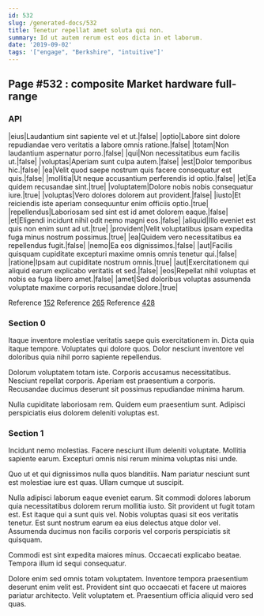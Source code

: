 ```yaml
---
id: 532
slug: /generated-docs/532
title: Tenetur repellat amet soluta qui non.
summary: Id ut autem rerum est eos dicta in et laborum.
date: '2019-09-02'
tags: '["engage", "Berkshire", "intuitive"]'
---
```


## Page #532 : composite Market hardware full-range
### API

|eius|Laudantium sint sapiente vel et ut.|false|
|optio|Labore sint dolore repudiandae vero veritatis a labore omnis ratione.|false|
|totam|Non laudantium aspernatur porro.|false|
|qui|Non necessitatibus eum facilis ut.|false|
|voluptas|Aperiam sunt culpa autem.|false|
|est|Dolor temporibus hic.|false|
|ea|Velit quod saepe nostrum quis facere consequatur est quis.|false|
|mollitia|Ut neque accusantium perferendis id optio.|false|
|et|Ea quidem recusandae sint.|true|
|voluptatem|Dolore nobis nobis consequatur iure.|true|
|voluptas|Vero dolores dolorem aut provident.|false|
|iusto|Et reiciendis iste aperiam consequuntur enim officiis optio.|true|
|repellendus|Laboriosam sed sint est id amet dolorem eaque.|false|
|et|Eligendi incidunt nihil odit nemo magni eos.|false|
|aliquid|Illo eveniet est quis non enim sunt ad ut.|true|
|provident|Velit voluptatibus ipsam expedita fuga minus nostrum possimus.|true|
|ea|Quidem vero necessitatibus ea repellendus fugit.|false|
|nemo|Ea eos dignissimos.|false|
|aut|Facilis quisquam cupiditate excepturi maxime omnis omnis tenetur qui.|false|
|ratione|Ipsam aut cupiditate nostrum omnis.|true|
|aut|Exercitationem qui aliquid earum explicabo veritatis et sed.|false|
|eos|Repellat nihil voluptas et nobis ea fuga libero amet.|false|
|amet|Sed doloribus voluptas assumenda voluptate maxime corporis recusandae dolore.|true|

Reference [152](/generated-docs/152)
Reference [265](/generated-docs/265)
Reference [428](/generated-docs/428)


### Section 0
Itaque inventore molestiae veritatis saepe quis exercitationem in. Dicta quia itaque tempore. Voluptates qui dolore quos. Dolor nesciunt inventore vel doloribus quia nihil porro sapiente repellendus.
 Dolorum voluptatem totam iste. Corporis accusamus necessitatibus. Nesciunt repellat corporis. Aperiam est praesentium a corporis. Recusandae ducimus deserunt sit possimus repudiandae minima harum.
 Nulla cupiditate laboriosam rem. Quidem eum praesentium sunt. Adipisci perspiciatis eius dolorem deleniti voluptas est.
### Section 1
Incidunt nemo molestias. Facere nesciunt illum deleniti voluptate. Mollitia sapiente earum. Excepturi omnis nisi rerum minima voluptas nisi unde.
 Quo ut et qui dignissimos nulla quos blanditiis. Nam pariatur nesciunt sunt est molestiae iure est quas. Ullam cumque ut suscipit.
 Nulla adipisci laborum eaque eveniet earum. Sit commodi dolores laborum quia necessitatibus dolorem rerum mollitia iusto. Sit provident ut fugit totam est. Est itaque qui a sunt quis vel.
Nobis voluptas quasi sit eos veritatis tenetur. Est sunt nostrum earum ea eius delectus atque dolor vel. Assumenda ducimus non facilis corporis vel corporis perspiciatis sit quisquam.
 Commodi est sint expedita maiores minus. Occaecati explicabo beatae. Tempora illum id sequi consequatur.
 Dolore enim sed omnis totam voluptatem. Inventore tempora praesentium deserunt enim velit est. Provident sint quo occaecati et facere ut maiores pariatur architecto. Velit voluptatem et. Praesentium officia aliquid vero sed quas.
